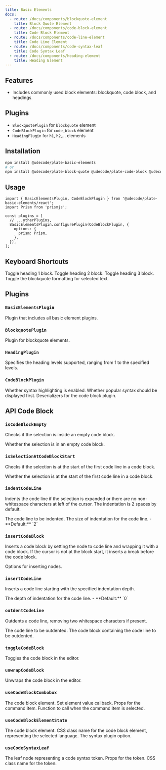 ```yaml
---
title: Basic Elements
docs:
  - route: /docs/components/blockquote-element
    title: Block Quote Element
  - route: /docs/components/code-block-element
    title: Code Block Element
  - route: /docs/components/code-line-element
    title: Code Line Element
  - route: /docs/components/code-syntax-leaf
    title: Code Syntax Leaf
  - route: /docs/components/heading-element
    title: Heading Element
---
```


<ComponentPreview name="basic-elements-demo" />

<PackageInfo>

## Features

- Includes commonly used block elements: blockquote, code block, and headings.

</PackageInfo>

## Plugins

- `BlockquotePlugin` for `blockquote` element
- `CodeBlockPlugin` for `code_block` element
- `HeadingPlugin` for `h1`, `h2`,... elements

## Installation

```bash
npm install @udecode/plate-basic-elements
# or
npm install @udecode/plate-block-quote @udecode/plate-code-block @udecode/plate-heading
```

## Usage

```tsx
import { BasicElementsPlugin, CodeBlockPlugin } from '@udecode/plate-basic-elements/react';
import Prism from 'prismjs';

const plugins = [
  // ...otherPlugins,
  BasicElementsPlugin.configurePlugin(CodeBlockPlugin, {
    options: {
      prism: Prism,
    },
  }),
];
```

## Keyboard Shortcuts

<KeyTable>
  <KeyTableItem hotkey="Cmd + Opt + 1">Toggle heading 1 block.</KeyTableItem>
  <KeyTableItem hotkey="Cmd + Opt + 2">Toggle heading 2 block.</KeyTableItem>
  <KeyTableItem hotkey="Cmd + Opt + 3">Toggle heading 3 block.</KeyTableItem>
  <KeyTableItem hotkey="Cmd + Shift + .">
    Toggle the blockquote formatting for selected text.
  </KeyTableItem>
</KeyTable>

## Plugins

### `BasicElementsPlugin`

Plugin that includes all basic element plugins.

### `BlockquotePlugin`

Plugin for blockquote elements.

### `HeadingPlugin`

<API name="HeadingPlugin">
<APIOptions>
  <APIItem name="levels" type="number" optional>
    Specifies the heading levels supported, ranging from 1 to the specified levels.
  </APIItem>
</APIOptions>
</API>

### `CodeBlockPlugin`

<API name="CodeBlockPlugin">
<APIOptions>
  <APIItem name="syntax" type="boolean" optional>
    Whether syntax highlighting is enabled.
  </APIItem>
  <APIItem name="syntaxPopularFirst" type="boolean" optional>
    Whether popular syntax should be displayed first.
  </APIItem>
  <APIItem name="deserializers" type="string[]" optional>
    Deserializers for the code block plugin.
  </APIItem>
</APIOptions>
</API>

## API Code Block

### `isCodeBlockEmpty`

Checks if the selection is inside an empty code block.

<API name="isCodeBlockEmpty">
<APIReturns type="boolean">
  Whether the selection is in an empty code block.
</APIReturns>
</API>

### `isSelectionAtCodeBlockStart`

Checks if the selection is at the start of the first code line in a code block.

<API name="isSelectionAtCodeBlockStart">
<APIReturns type="boolean">
  Whether the selection is at the start of the first code line in a code block.
</APIReturns>
</API>

### `indentCodeLine`

Indents the code line if the selection is expanded or there are no non-whitespace characters at left of the cursor. The indentation is 2 spaces by default.

<API name="indentCodeLine">
<APIOptions type="IndentCodeLineOptions">
  <APIItem name="codeLine" type="ElementEntry">
    The code line to be indented.
  </APIItem>
  <APIItem name="indentDepth" type="number">
    The size of indentation for the code line.
    - **Default:** `2`
  </APIItem>
</APIOptions>
</API>

### `insertCodeBlock`

Inserts a code block by setting the node to code line and wrapping it with a code block. If the cursor is not at the block start, it inserts a break before the code block.

<API name="insertCodeBlock">
<APIParameters>
  <APIItem name="insertNodesOptions" type="Omit<InsertNodesOptions, 'match'>" optional>
    Options for inserting nodes.
  </APIItem>
</APIParameters>
</API>

### `insertCodeLine`

Inserts a code line starting with the specified indentation depth.

<API name="insertCodeLine">
<APIParameters>
  <APIItem name="indentDepth" type="number" optional>
    The depth of indentation for the code line.
    - **Default:** `0`
  </APIItem>
</APIParameters>
</API>

### `outdentCodeLine`

Outdents a code line, removing two whitespace characters if present.

<API name="outdentCodeLine">
<APIOptions type="OutdentCodeLineOptions">
  <APIItem name="codeLine" type="ElementEntry">
    The code line to be outdented.
  </APIItem>
  <APIItem name="codeBlock" type="ElementEntry">
    The code block containing the code line to be outdented.
  </APIItem>
</APIOptions>
</API>

### `toggleCodeBlock`

Toggles the code block in the editor.

### `unwrapCodeBlock`

Unwraps the code block in the editor.

### `useCodeBlockCombobox`

<API name="useCodeBlockCombobox">
<APIState>
  <APIItem name="element" type="TCodeBlockElement">
    The code block element.
  </APIItem>
  <APIItem name="setValue" type="function">
    Set element value callback.
  </APIItem>
</APIState>

<APIReturns type="object">
  <APIItem name="commandItemProps" type="object">
    Props for the command item.
  </APIItem>
  <APIItem name="onSelect" type="function">
    Function to call when the command item is selected.
  </APIItem>
</APIReturns>
</API>

### `useCodeBlockElementState`

<API name="useCodeBlockElementState">
<APIParameters>
  <APIItem name="element" type="TCodeBlockElement">
    The code block element.
  </APIItem>
</APIParameters>

<APIReturns type="object">
  <APIItem name="className" type="string | false">
    CSS class name for the code block element, representing the selected language.
  </APIItem>
  <APIItem name="syntax" type="boolean | undefined">
    The syntax plugin option.
  </APIItem>
</APIReturns>
</API>

### `useCodeSyntaxLeaf`

<API name="useCodeSyntaxLeaf">
<APIOptions type="object">
  <APIItem name="leaf" type="any">
    The leaf node representing a code syntax token.
  </APIItem>
</APIOptions>

<APIReturns type="object">
  <APIItem name="tokenProps" type="object">
    Props for the token.
  </APIItem>
  <APIItem name="className" type="string">
    CSS class name for the token.
  </APIItem>
</APIReturns>
</API>